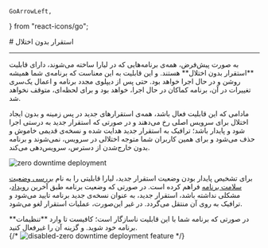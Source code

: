     GoArrowLeft,
} from "react-icons/go";


<Layout>
<Head>
<title>مستندات استقرار بدون اختلال پلتفرم  - لیارا</title>
</Head>
# استقرار بدون اختلال

<hr className="mb-2" />
به صورت پیش‌فرض، همه‌ی برنامه‌هایی که در لیارا ساخته می‌شوند، دارای قابلیت **استقرار بدون اختلال**  هستند. و این قابلیت به این معناست که برنامه‌ی شما همیشه روشن و در حال اجرا خواهد بود.
حتی پس از دیپلوی مجدد برنامه و اعمال یک‌سری تغییرات در آن، برنامه کماکان در حال اجرا، خواهد بود و برای لحظه‌ای، متوقف نخواهد شد. 

مادامی که این قابلیت فعال باشد، همه‌ی استقرارهای جدید در پس زمینه و بدون ایجاد اختلال برای سرویس اصلی رخ می‌دهند و در صورتی که استقرار جدید به درستی اجرا شود و پایدار باشد؛ ترافیک به استقرار جدید هدایت شده و نسخه‌ی قدیمی خاموش و حذف می‌شود و برای همین کاربران شما متوجه اختلالی در سرویس، نمی‌شوند و برنامه بدون خارج‌شدن از دسترس، سرویس‌دهی می‌کند.
<div className="h-4" />
<img src="https://files.liara.ir/liara/docs/zero-downtime-deployment.gif" alt="zero downtime deployment"  />
<div className="h-4" />

برای تشخیص پایدار بودن وضعیت استقرار جدید، لیارا قابلیتی را به نام <a href="../health-check" className="text-[#2196f3] ">بررسی وضعیت سلامت برنامه</a> فراهم کرده است. در صورتی که وضعیت برنامه طبق آخرین <a href="../events" className="text-[#2196f3] ">رویداد</a>، مشکلی نداشته باشد، استقرار جدید، به عنوان نسخه‌ی جدید برنامه تایید می‌شود و ترافیک به روی آن منتقل می‌گردد. در غیر این‌صورت،‌ عملیات استقرار لغو می‌شود.


<Section id="disable-feature" title="غیرفعال‌سازی استقرار بدون اختلال" />
در صورتی که برنامه شما با این قابلیت ناسازگار است؛ کافیست تا وارد **تنظیمات** برنامه خود شوید. و گزینه آن را غیرفعال کنید.
<div className="h-4" />
{/* <img src="" alt="disabled-zero downtime deployment feature"/> */}

</Layout>